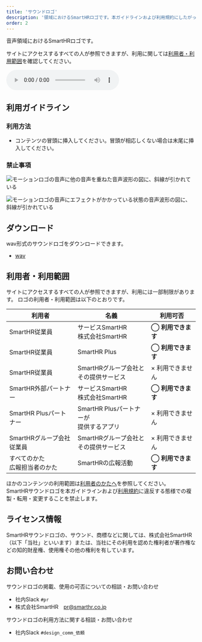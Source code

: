 ```yaml
---
title: 'サウンドロゴ'
description: '領域におけるSmartHRロゴです。本ガイドラインおよび利用規約にしたがって利用してください。'
order: 2
---
```




音声領域におけるSmartHRロゴです。

サイトにアクセスするすべての人が参照できますが、利用に関しては[利用者・利用範囲](#h2-2)を確認してください。  

<audio controls src="/sound/SmartHR_SoundLogo.wav">
  <p>音声の再生に対応していません</p>
</audio>


## 利用ガイドライン

### 利用方法
- コンテンツの冒頭に挿入してください。冒頭が相応しくない場合は末尾に挿入してください。


### 禁止事項

<Grid>
  <ImgWithDesc description="他の音声を重ねてはいけない">

  ![モーションロゴの音声に他の音声を重ねた音声波形の図に、斜線が引かれている](./images/motion_ng_overlap.png)

  </ImgWithDesc>

  <ImgWithDesc description="音声にエフェクトを追加してはいけない">

  ![モーションロゴの音声にエフェクトがかかっている状態の音声波形の図に、斜線が引かれている](./images/motion_ng_sound_effect.png)

  </ImgWithDesc>
</Grid>


## ダウンロード
wav形式のサウンドロゴをダウンロードできます。

- [wav](/SmartHR_SoudLogo.zip)

## 利用者・利用範囲

サイトにアクセスするすべての人が参照できますが、利用には一部制限があります。
ロゴの利用者・利用範囲は以下のとおりです。

  <table>
    <thead>
      <tr>
        <th>利用者</th>
        <th>名義</th>
        <th>利用可否</th>
      </tr>
    </thead>
    <tbody>
      <tr>
        <td>SmartHR従業員</td>
        <td>サービスSmartHR<br/>株式会社SmartHR</td>
        <td><strong>◯ 利用できます</strong></td>
      </tr>
      <tr>
        <td>SmartHR従業員</td>
        <td>SmartHR Plus</td>
        <td><strong>◯ 利用できます</strong></td>
      </tr>
      <tr>
        <td>SmartHR従業員</td>
        <td>SmartHRグループ会社と<br/>その提供サービス</td>
        <td>× 利用できません</td>
      </tr>
      <tr>
        <td>SmartHR外部パートナー</td>
        <td>サービスSmartHR<br/>株式会社SmartHR</td>
        <td><strong>◯ 利用できます</strong></td>
      </tr>
      <tr>
        <td>SmartHR Plusパートナー</td>
        <td>SmartHR Plusパートナーが<br/>提供するアプリ</td>
        <td>× 利用できません</td>
      </tr>
      <tr>
        <td>SmartHRグループ会社<br/>従業員</td>
        <td>SmartHRグループ会社と<br/>その提供サービス</td>
        <td>× 利用できません</td>
      </tr>
      <tr>
        <td>すべてのかた<br/>広報担当者のかた</td>
        <td>SmartHRの広報活動</td>
        <td><strong>◯ 利用できます</strong></td>
      </tr>
    </tbody>
  </table>

ほかのコンテンツの利用範囲は[利用者のかたへ](/introduction/user/)を参照してください。  
SmartHRサウンドロゴを本ガイドラインおよび[利用規約](/terms/)に違反する態様での複製・転用・変更することを禁止します。



## ライセンス情報

SmartHRサウンドロゴの、サウンド、商標などに関しては、株式会社SmartHR（以下「当社」といいます）または、当社にその利用を認めた権利者が著作権などの知的財産権、使用権その他の権利を有しています。


## お問い合わせ
サウンドロゴの掲載、使用の可否についての相談・お問い合わせ
- 社内Slack `#pr`
- 株式会社SmartHR　pr@smarthr.co.jp

サウンドロゴの利用方法に関する相談・お問い合わせ
- 社内Slack `#design_comm_依頼`



